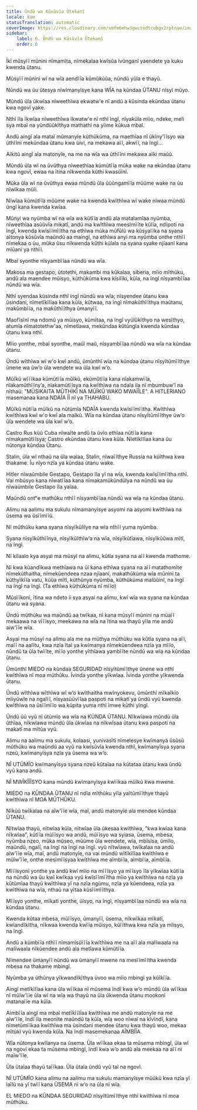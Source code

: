 ```yaml
---
title: Ũndũ wa Kũsũvĩa Ũtekanĩ
locale: kam
statusTranslation: automatic
coverImage: https://res.cloudinary.com/xmfm6mhw3gwctndtcubgx2rptnae/image/upload/v1740337243/small_cover_educacion_fundamental_a051170f1c.webp
sidebar:
    label: 6. Ũndũ wa Kũsũvĩa Ũtekanĩ
    order: 6
---
```

Ĩkĩ mũsyĩĩ mũnini nĩmamĩta, nĩmekalaa kwĩsũa ĩvũnganĩ yaendete ya kuku kwenda ũtanu.

Mũsyĩĩ mũnini wĩ na wĩa aendĩĩa kũmũkũũa, nũndũ yũla e thayũ.

Nũndũ wa ũu ũtesya nĩwĩmanyĩsye kana WĨA na kũndaa ŨTANU nĩsyĩ mũyo.

Mũndũ ũla ũkwĩaa nĩweethĩwa ekwatw'e nĩ andũ a kũsinda ekũndaa ũtanu kwa ngovĩ yake.

Nthĩ ĩla ĩkwĩaa nĩweethĩwa ĩkwatw'e nĩ nthĩ ĩngĩ, nĩyakũla mĩio, ndeke, meli sya mbaĩ na yũndũũkĩthya mathathi na yĩime kũkua mbaĩ.

Andũ aingĩ ala mataĩ mũmanyĩe kũthũkũma, na maethĩaa nĩ ũkĩny'ĩĩsyo wa ũthĩĩni mekũndaa ũtanu kwa ũivi, na mekawa aĩĩ, akwĩĩ, na ĩngĩ...

Aĩkitũ aingĩ ala matonyĩe, na me na wĩa wa ũthĩĩni mekawa aĩki maũũ.

Mũndũ ũla wĩ na ũvũthya nĩweethĩaa kũmũtĩĩa mũka wake na ekũndaa ũtanu kwa ngovĩ, ewaa na ĩtina nĩkwenda kũthi kwasũĩnĩ.

Mũka ũla wĩ na ũvũthya ewaa mũndũ ũla ũũũngamĩĩa mũũme wake na ũu nĩwĩkaa mũĩi.

Nĩwĩaa kũmũtĩĩa mũũme wake na kwenda kwĩthĩwa wĩ wake nĩwaa mũndũ ũngĩ kana kwenda kwĩaa.

Mũnyi wa nyũmba wĩ na wĩa wa kũtĩĩa andũ ala matalamĩaa nyũmba, nĩweethĩaa asũũvĩa mikatĩ, andũ ma kwĩthĩwa meesĩmĩĩte kũlĩa, ndĩpoti na ĩngĩ, kwenda kwĩsĩĩmĩĩtha na ethĩwa mũka mũfũlũ wa kũsyaĩĩka na syana aĩtonya kũsũvĩa maũndũ aa maingĩ, na ethĩwa anyi ma nyũmba onthe nthĩĩ nĩmekaa o ũu, mũka ũsu nĩkwenda kũthi kũlala na syana syake njĩaanĩ kana mĩũani ya nthĩĩ.

Mbaĩ syonthe nĩsyambĩĩaa nũndũ wa wĩa.

Makosa ma gestapo, ũtotethi, makambi ma kũkalaa, siberia, mĩio mĩthũku, andũ ala maendee mũisyo, kũthũkũma kwa kĩsilĩki, kũĩa, na ĩngĩ nĩsyambĩĩaa nũndũ wa wĩa.

Nthĩ syendaa kũsinda nthĩ ingĩ nũndũ wa wĩa; nĩsyendee ũtanu kwa ũsindani, nĩmetĩkĩlĩaa kana kũĩa, kũtwaa, na ĩngĩ nĩmakũthĩĩthya maũtanu, makũmbĩĩa, na makũthĩĩthya ũmanyĩĩ.

Maofĩsĩnĩ ma ndomũ ya mũisyo, kũmĩtaa, na ĩngĩ vyũlũkĩthyo na wesĩthyo, atumĩa nĩmatotethw'aa, nĩmetĩawa, mekũndaa kũtũngĩa kwenda kũndaa ũtanu kwa nthĩ.

Mĩio yonthe, mbaĩ syonthe, maũĩ maũ, nĩsyambĩĩaa nũndũ wa wĩa na kũndaa ũtanu.

Ũndũ wĩthĩwa wĩ w'o kwĩ andũ, ũmũnthĩ wĩa na kũndaa ũtanu nĩsyĩtũmĩĩthye ũnene wa ũwʼo ũla wendete wa ũla kwĩ wʼo.

Mũĩkũ wĩĩĩkaa kũmũtĩĩa mũĩkũ, ekũmũtĩĩa kana nĩakamwĩĩa, nĩakamũthĩĩnyʼa, nĩakamũtĩĩsya na kwĩthĩwa na ndaĩa ila nĩ mbumbuwʼĩ na nĩthaũ: "MŨSIKAITA MŨTHIKĨ NA MŨĨKŨ WAKO MWAĨĨLE". A HITLERIANO masemanaa kana NDAĨA ĨĨ nĩ ya THAHABU.

Mũĩkũ nũtĩĩa mũĩkũ na nũtũmĩa NDAĨA kwenda kwĩsĩĩmĩĩtha. Kwĩthĩwa kwĩthĩwa kwĩ w'o kwĩ ala maĩkũ. Wĩa na kũndaa ũtanu nĩsyĩtũmĩĩthye ũwʼo ũla wendete wa ũla kwĩ wʼo.

Castro Rus kũũ Cuba nĩwaĩte andũ ta ũvĩo ethĩaa nũtĩĩa kana nĩmakamũtĩĩsya; Castro ekũndaa ũtanu kwa kũĩa. Nĩetĩkĩlĩaa kana ũu nũtonya kũndaa Ũtanu.

Stalin, ũla wĩ nthaũ na ũla waĩaa, Stalin, nĩwaĩĩthye Russia na kũĩthwa kwa thakame. Ĩu nĩyo nzĩa ya kũndaa ũtanu wake.

Hitler nĩwaũmbile Gestapo, Gestapo ĩla yĩ na wĩa, kwenda kwĩsĩĩmĩĩtha nthĩ. Vai mbũsyo kana nĩwatĩĩaa kana nĩmakamũkũndũlya na nũndũ wa ũu nĩwaũmbile Gestapo ĩla yaĩaa.

Maũndũ ontʰe mathũku nthĩĩ nĩsyambĩĩaa nũndũ wa wĩa na kũndaa ũtanu.

Alimu na aalimu ma sukulu nĩmamanyĩsye asyomi na asyomi kwĩthĩwa na ũsema wa ũsĩĩmĩĩũ.

Nĩ mũthũku kana syana nĩsyĩkũlilye na wĩa nthĩĩ yuma nyũmba.

Syana nĩsyĩkũthĩĩnya, nĩsyĩkũĩthĩwʼa na wĩa, nĩsyĩkũtĩawa, nĩsyĩkũũwa mĩtĩ, na ĩngĩ.

Nĩ kĩlaalo kya asyai ma mũsyĩ na alimu, kũtĩa syana na aĩĩ kwenda mathome.

Nĩ kwa kũandĩkwa methĩawa na ũĩ kana ethĩwa syana na aĩĩ matathomĩte nĩmekũthaitha, nĩmekũendeea nzaa njĩaanĩ, makathũkũma wĩa mũnini ta kũthyĩkĩĩa vatu, kũũa mĩtĩ, kũthũnya nyũmba, kũthũkũma malũũinĩ, na ĩngĩ na ĩngĩ na ĩngĩ. (Ta ethĩwa kũthũkũma nĩ mĩĩo)

Mũsĩĩkonĩ, ĩtina wa ndeto ii sya asyai na alimu, kwĩ wĩa wa syana na kũndaa ũtanu wa syana.

Ũndũ mũthũku wa maũndũ aa twĩkaa, nĩ kana mũsyĩĩ mũnini na mũaĩĩ mekaawa na vĩĩĩsyo, meekawa na wĩa na ĩtina wa thayũ yĩla me andũ aiw'ĩĩe wĩa.

Asyai ma mũsyĩ na alimu ala me na mũthya mũthũku wa kũtĩa syana na aĩĩ, maĩĩ na aalĩtu, kwa nzĩa ĩtaĩ ya kwĩmanya nĩmekũendeea nzĩa ya mĩĩo, nũndũ ta ũla twĩĩte, mĩĩo yonthe yĩthĩawa yambĩĩte nũndũ wa wĩa na kũndaa ũtanu.

Ũmũnthĩ MIEDO na kũndaa SEGURIDAD nĩsyĩtũmĩĩthye ũnene wa nthĩ kwĩthĩwa nĩ moa mũthũku. Ĩvinda yonthe yĩkwĩaa. Ĩvinda yonthe yĩkwenda ũtanu.

Ũndũ wĩthĩwa wĩthĩwa wĩ wʼo kwĩthaitha mwĩnyokevu, ũmũnthĩ mĩkaĩkĩo mĩiyũwĩe na ngalĩĩ, nĩsyasũũvĩĩaa paspoti na mikatĩ ya ũndũ vyũ kwenda kwĩthĩwa na ũsĩĩmĩĩo wa kũpita yuma nthĩ ĩmwe kũthi yĩngĩ.

Ũndũ ũũ vyũ nĩ ũtũmĩo wa wĩa na KŨNDA ŨTANU. Nĩkwĩawa mũndũ ũla ũthĩaa, nĩkwĩawa mũndũ ũla ũkwĩaa na nĩkwĩsaa ũtanu kwa paspoti na makatĩ ma mĩtũa vyũ.

Alimu na aalimu ma sukulu, kolaasi, yunivasĩtĩ nĩmelesye kwĩmanya ũsũsũ mũthũku wa maũndũ aa vyũ na kwĩsũvĩa kwenda nthĩ, kwĩmanyĩsya syana nzeũ, kwĩmanyĩsya nzĩa ya ũsema wa wʼo.

NĨ UTŨMĨO kwĩmanyĩsya syana nzeũ kũtaĩaa na kũtataa ũtanu kwa ũndũ vyũ kana andũ.

NĨ MWĨKĨĨĨSYO kana mũndũ kwĩmanyĩsya kwĩĩkaa mũĩkũ kwa mwene.

MIEDO na KŨNDAA ŨTANU nĩ ndĩa mĩthũku yĩla yaĩtũmĩĩthye thayũ kwĩthĩwa nĩ MOA MŨTHŨKU.

Nĩkũũ twĩkalaa na aĩw'ĩĩe wĩa, maĩ, andũ matonyĩe ala mendee kũndaa ŨTANU.

Nĩtwĩaa thayũ, nĩtwĩaa kũĩa, nĩtwĩaa ũla ũkesaa kwĩthĩwa, "kwa kwĩaa kana nĩkwĩaa", kũtĩĩa mũĩĩsyo wa andũ, mũĩĩsyo wa syiasa, ũsema, mbesa, nyũmba nzeo, mũka mũseo, mũũme ũla wendete, wĩa, mbĩsĩsa, ũmĩlo, maũndũ, ngalĩ, na ĩngĩ na ĩngĩ na ĩngĩ. vyũ nĩtwĩawa, twĩkalaa na andũ aĩw'ĩĩe wĩa, maĩ, andũ matonyĩe, na vai mũndũ wĩtĩkĩlĩaa kwĩthĩwa e mũĩw'ĩĩe, onthe mesĩmĩĩsyaa kwĩthĩwa me aĩmbĩĩa, aĩmbĩĩa, aĩmbĩĩa.

Mĩĩĩsyonĩ yonthe ya andũ kwĩ mĩio na mĩĩĩsyo ya mĩĩsyo ĩla yĩkwĩaa kũtĩĩa na nũndũ wa ũu kwĩ kwĩkaa vyũ kwĩsĩĩmĩĩtha mĩio ya kwĩthĩwa na nzĩa ya kũtũmĩaa thayũ kwĩthĩwa yĩ na nzĩa ngũmu, nzĩa ya kũendeea, nzĩa ya kwĩthĩwa na wĩa, nthaũ na yĩtaa kũsĩĩmĩĩthya.

Mĩĩsyo yonthe, mĩkatĩ yonthe, ũĩsyo, na ĩngĩ, nĩsyambĩĩaa nũndũ wa wĩa na kũndaa ũtanu.

Kwenda kũtaa mbesa, mũĩĩsyo, ũmanyĩĩ, ũsema, nĩkwĩkaa mĩkatĩ, kwĩandĩkĩtha, nĩkwaa kwenda kwĩĩa mũisyo, kũĩĩthwa kwa nzĩa ya mĩisyo, na ĩngĩ.

Andũ a kũmbĩĩa nthĩĩ nĩmamĩsũĩĩĩa kwĩthĩwa me na aĩĩ ala malĩwaala na malĩwaala nĩkũendee andũ ala metĩawa kũmũtĩĩa.

Nĩmendee ũmanyĩĩ nũndũ wa ũmanyĩĩ mwene na mesĩĩmĩĩtha kwenda mbesa na thakame mbingĩ.

Nyũmba ya ũthũnya yĩkwandĩkĩthya ũvoo wa mĩio mbingĩ ya kũĩkĩĩa.

Aingĩ metĩkĩlĩaa kana ũla wĩĩkaa nĩ mũsema ĩndĩ kwa wʼo mũndũ ũla wĩĩkaa nĩ mũĩw'ĩĩe ũla wĩ na wĩa wa thayũ na ũla ũkwenda ũtanu mookonĩ matanaĩĩe ma kũĩa.

Aĩmbĩĩa aingĩ ma mbaĩ metĩkĩĩlĩaa kwĩthĩwa me andũ matonyĩe na me aĩw'ĩĩe, ĩndĩ ĩla meonĩte maũndũ ta kũĩa, wĩa woo nĩwaĩ na kĩvĩndĩ, kana nĩmetũmĩĩkaa kwĩthĩwa ma ũsindani mendee ũtanu kwa thayũ woo, mekaa mĩtũkĩ vyũ kwenda kũĩa. Na ĩndĩ masemekanaa AĨMBĨĨA.

Wĩa nũtonya kwĩlanya na ũsema. Ũla wĩĩkaa ekaa ta mũsema mbingĩ, ũla wĩ na ngovĩ ekaa ta mũsema mbingĩ, ĩndĩ kwa wʼo andũ ala meekaa na aĩĩ ni maĩw'ĩĩe.

Ũla ũtaĩaa thayũ taĩĩkaa. Ũla ũtaĩa ũndũ vyũ taĩ na ngovĩ.

NĨ UTŨMĨO kana alimu na aalimu ma sukulu mamanyĩsye mũũkũ kwa nzĩa yĩ laĩlũ na yĩ twĩĩ kana ŨSEMA nĩ wʼo na ũla nĩ wĩa.

EL MIEDO na KŨNDAA SEGURIDAD nĩsyĩtũmĩĩthye nthĩ kwĩthĩwa nĩ moa mũthũku.

